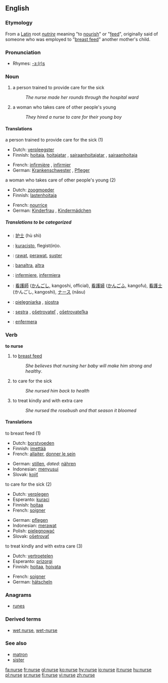 ==English==
{{wikipedia}}
=== Etymology ===
From a [[Latin]] root ''[[nutrire]]'' meaning "to [[nourish]]" or "[[feed]]", originally said of someone who was employed to "[[breast feed]]" another mother's child.

===Pronunciation===
*Rhymes: [[Rhymes:English:-ɜː(r)s|-ɜː(r)s]]

=== Noun ===
{{en-noun}}

# a person trained to provide care for the sick
#:''The nurse made her rounds through the hospital ward''
# a woman who takes care of other people's young
#:''They hired a nurse to care for their young boy''

==== Translations ====
;a person trained to provide care for the sick (1)
{{top}}
*Dutch: [[verpleegster]] {{f}}
*Finnish: [[hoitaja]], [[hoitajatar]] {{f}}, [[sairaanhoitajatar]] {{f}}, [[sairaanhoitaja]]
{{mid}}
*French: [[infirmière]] {{f}}, [[infirmier]] {{m}}
*German: [[Krankenschwester]] {{f}}, [[Pfleger]] {{m}}
{{bottom}}

;a woman who takes care of other people's young (2)
{{top}}
*Dutch: [[zoogmoeder]] {{f}}
*Finnish: [[lastenhoitaja]]
{{mid}}
*French: [[nourrice]] {{f}}
*German: [[Kinderfrau]] {{f}}, [[Kindermädchen]] {{n}}
{{bottom}}

=====Translations to be categorized=====
{{checktrans}}
{{top}}
*{{ttbc|Chinese}}: [[护士]] (hù shì)
*{{ttbc|Esperanto}}: [[kuracisto]], flegist(in)o.
*{{ttbc|Indonesian}}: [[rawat]], [[perawat]], [[suster]]
*{{ttbc|Irish}}: [[banaltra]], [[altra]]
*{{ttbc|Italian}}: [[infermiere]], [[infermiera]]
{{mid}}
*{{ttbc|Japanese}}: [[看護師]] ([[かんごし]], kangoshi, official), [[看護婦]] ([[かんごふ]], kangofu), [[看護士]] (かんごし, kangoshi), [[ナース]] (nāsu)
*{{ttbc|Polish}}: [[pielęgniarka]] {{f}}, [[siostra]] {{f}}
*{{ttbc|Slovak}}: [[sestra]] {{f}}, [[ošetrovateľ]] {{m}}, [[ošetrovateľka]] {{f}}
*{{ttbc|Spanish}}: [[enfermera]] {{f}}
{{bottom}}

=== Verb ===
'''to nurse'''

#  to [[breast feed]]
#:''She believes that nursing her baby will make him strong and healthy''.
# to care for the sick
#:''She nursed him back to health''
# to treat kindly and with extra care
#:''She nursed the rosebush and that season it bloomed''

==== Translations ====
;to breast feed (1)
{{top}}
*Dutch: [[borstvoeden]]
*Finnish: [[imettää]]
*French: [[allaiter]], [[donner le sein]]
{{mid}}
*German: [[stillen]], ''dated:'' [[nähren]]
*Indonesian: [[susu|menyusui]]
*Slovak: [[kojiť]]
{{bottom}}

;to care for the sick (2)
{{top}}
*Dutch: [[verplegen]]
*Esperanto: [[kuraci]]
*Finnish: [[hoitaa]]
*French: [[soigner]]
{{mid}}
*German: [[pflegen]]
*Indonesian: [[rawat|merawat]]
*Polish: [[pielęgnować]]
*Slovak: [[ošetrovať]]
{{bottom}}

;to treat kindly and with extra care (3)
{{top}}
*Dutch: [[vertroetelen]]
*Esperanto: [[prizorgi]]
*Finnish: [[hoitaa]], [[hoivata]]
{{mid}}
*French: [[soigner]]
*German: [[hätscheln]]
{{bottom}}

===Anagrams===
*[[runes]]

=== Derived terms ===
*[[wet nurse]], [[wet-nurse]]

===See also===
*[[matron]]
*[[sister]]

[[fa:nurse]]
[[fr:nurse]]
[[gl:nurse]]
[[ko:nurse]]
[[hy:nurse]]
[[io:nurse]]
[[it:nurse]]
[[hu:nurse]]
[[pl:nurse]]
[[sr:nurse]]
[[fi:nurse]]
[[vi:nurse]]
[[zh:nurse]]